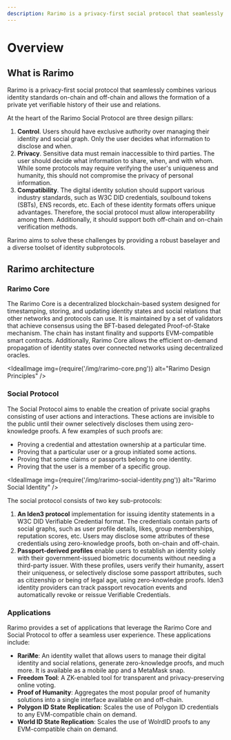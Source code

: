 ```yaml
---
description: Rarimo is a privacy-first social protocol that seamlessly combines various identity standards and forms a private but verifiable social graph.
---
```



# Overview

##  What is Rarimo

Rarimo is a privacy-first social protocol that seamlessly combines various identity standards on-chain and off-chain and allows the formation of a private yet verifiable history of their use and relations.

At the heart of the Rarimo Social Protocol are three design pillars:

1. **Control**. Users should have exclusive authority over managing their identity and social graph. Only the user decides what information to disclose and when.
1. **Privacy**. Sensitive data must remain inaccessible to third parties. The user should decide what information to share, when, and with whom. While some protocols may require verifying the user's uniqueness and humanity, this should not compromise the privacy of personal information.
1. **Compatibility**. The digital identity solution should support various industry standards, such as W3C DID credentials, soulbound tokens (SBTs), ENS records, etc. Each of these identity formats offers unique advantages. Therefore, the social protocol must allow interoperability among them. Additionally, it should support both off-chain and on-chain verification methods.

Rarimo aims to solve these challenges by providing a robust baselayer and a diverse toolset of identity subprotocols.

## Rarimo architecture

### Rarimo Core

The Rarimo Core is a decentralized blockchain-based system designed for timestamping, storing, and updating identity states and social relations that other networks and protocols can use. It is maintained by a set of validators that achieve consensus using the BFT-based delegated Proof-of-Stake mechanism. The chain has instant finality and supports EVM-compatible smart contracts. Additionally, Rarimo Core allows the efficient on-demand propagation of identity states over connected networks using decentralized oracles.

<IdealImage img={require('/img/rarimo-core.png')} alt="Rarimo Design Principles" />

### Social Protocol

The Social Protocol aims to enable the creation of private social graphs consisting of user actions and interactions. These actions are invisible to the public until their owner selectively discloses them using zero-knowledge proofs. A few examples of such proofs are:
- Proving a credential and attestation ownership at a particular time.
- Proving that a particular user or a group initiated some actions.
- Proving that some claims or passports belong to one identity.
- Proving that the user is a member of a specific group.

<IdealImage img={require('/img/rarimo-social-identity.png')} alt="Rarimo Social Identity" />

The social protocol consists of two key sub-protocols:
1. **An Iden3 protocol** implementation for issuing identity statements in a W3C DID Verifiable Credential format. The credentials contain parts of social graphs, such as user profile details, likes, group memberships, reputation scores, etc. Users may disclose some attributes of these credentials using zero-knowledge proofs, both on-chain and off-chain.
1. **Passport-derived profiles** enable users to establish an identity solely with their government-issued biometric documents without needing a third-party issuer. With these profiles, users verify their humanity, assert their uniqueness, or selectively disclose some passport attributes, such as citizenship or being of legal age, using zero-knowledge proofs. Iden3 identity providers can track passport revocation events and automatically revoke or reissue Verifiable Credentials.

### Applications

Rarimo provides a set of applications that leverage the Rarimo Core and Social Protocol to offer a seamless user experience. These applications include:

- **RariMe**: An identity wallet that allows users to manage their digital identity and social relations, generate zero-knowledge proofs, and much more. It is available as a mobile app and a MetaMask snap.
- **Freedom Tool**: A ZK-enabled tool for transparent and privacy-preserving online voting.
- **Proof of Humanity**: Aggregates the most popular proof of humanity solutions into a single interface available on and off-chain.
- **Polygon ID State Replication**: Scales the use of Polygon ID credentials to any EVM-compatible chain on demand.
- **World ID State Replication**: Scales the use of WolrdID proofs to any EVM-compatible chain on demand.
